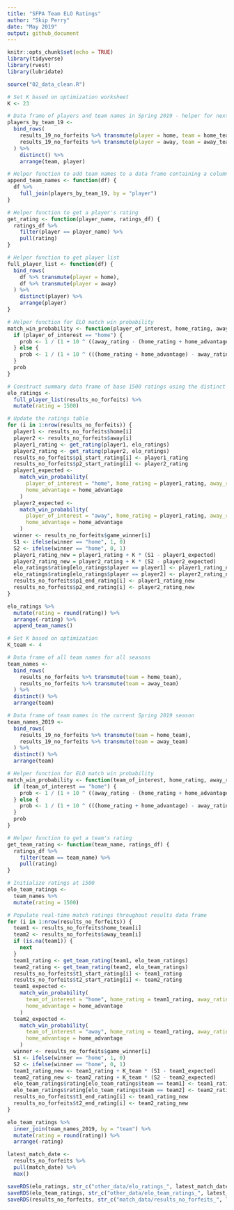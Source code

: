 ```yaml
---
title: "SFPA Team ELO Ratings"
author: "Skip Perry"
date: "May 2019"
output: github_document
---
```


```r
knitr::opts_chunk$set(echo = TRUE)
library(tidyverse)
library(rvest)
library(lubridate)

source("02_data_clean.R")
```

```r
# Set K based on optimization worksheet
K <- 23

# Data frame of players and team names in Spring 2019 - helper for next helper function
players_by_team_19 <- 
  bind_rows(
    results_19_no_forfeits %>% transmute(player = home, team = home_team),
    results_19_no_forfeits %>% transmute(player = away, team = away_team)
  ) %>% 
    distinct() %>% 
    arrange(team, player)

# Helper function to add team names to a data frame containing a column for player
append_team_names <- function(df) {
  df %>% 
    full_join(players_by_team_19, by = "player")
}

# Helper function to get a player's rating
get_rating <- function(player_name, ratings_df) {
  ratings_df %>% 
    filter(player == player_name) %>% 
    pull(rating)
}

# Helper function to get player list
full_player_list <- function(df) {
  bind_rows(
    df %>% transmute(player = home), 
    df %>% transmute(player = away)
  ) %>% 
    distinct(player) %>% 
    arrange(player)
}

# Helper function for ELO match win probability
match_win_probability <- function(player_of_interest, home_rating, away_rating, home_advantage) {
  if (player_of_interest == "home") {
    prob <- 1 / (1 + 10 ^ ((away_rating - (home_rating + home_advantage)) / 400))
  } else {
    prob <- 1 / (1 + 10 ^ (((home_rating + home_advantage) - away_rating) / 400))
  }
  prob
}

# Construct summary data frame of base 1500 ratings using the distinct players seen in the time period
elo_ratings <-
  full_player_list(results_no_forfeits) %>% 
  mutate(rating = 1500)

# Update the ratings table
for (i in 1:nrow(results_no_forfeits)) {
  player1 <- results_no_forfeits$home[i]
  player2 <- results_no_forfeits$away[i]
  player1_rating <- get_rating(player1, elo_ratings)
  player2_rating <- get_rating(player2, elo_ratings)
  results_no_forfeits$p1_start_rating[i] <- player1_rating
  results_no_forfeits$p2_start_rating[i] <- player2_rating
  player1_expected <-
    match_win_probability(
      player_of_interest = "home", home_rating = player1_rating, away_rating = player2_rating,
      home_advantage = home_advantage
    )
  player2_expected <-
    match_win_probability(
      player_of_interest = "away", home_rating = player1_rating, away_rating = player2_rating,
      home_advantage = home_advantage
    )
  winner <- results_no_forfeits$game_winner[i]
  S1 <- ifelse(winner == "home", 1, 0)
  S2 <- ifelse(winner == "home", 0, 1)
  player1_rating_new = player1_rating + K * (S1 - player1_expected)
  player2_rating_new = player2_rating + K * (S2 - player2_expected)
  elo_ratings$rating[elo_ratings$player == player1] <- player1_rating_new
  elo_ratings$rating[elo_ratings$player == player2] <- player2_rating_new
  results_no_forfeits$p1_end_rating[i] <- player1_rating_new
  results_no_forfeits$p2_end_rating[i] <- player2_rating_new
}

elo_ratings %>% 
  mutate(rating = round(rating)) %>% 
  arrange(-rating) %>% 
  append_team_names()
```

```r
# Set K based on optimization
K_team <- 4

# Data frame of all team names for all seasons
team_names <- 
  bind_rows(
    results_no_forfeits %>% transmute(team = home_team),
    results_no_forfeits %>% transmute(team = away_team)
  ) %>% 
  distinct() %>% 
  arrange(team)

# Data frame of team names in the current Spring 2019 season
team_names_2019 <- 
  bind_rows(
    results_19_no_forfeits %>% transmute(team = home_team),
    results_19_no_forfeits %>% transmute(team = away_team)
  ) %>% 
  distinct() %>% 
  arrange(team)

# Helper function for ELO match win probability
match_win_probability <- function(team_of_interest, home_rating, away_rating, home_advantage) {
  if (team_of_interest == "home") {
    prob <- 1 / (1 + 10 ^ ((away_rating - (home_rating + home_advantage)) / 400))
  } else {
    prob <- 1 / (1 + 10 ^ (((home_rating + home_advantage) - away_rating) / 400))
  }
  prob
}

# Helper function to get a team's rating
get_team_rating <- function(team_name, ratings_df) {
  ratings_df %>% 
    filter(team == team_name) %>% 
    pull(rating)
}

# Initialize ratings at 1500
elo_team_ratings <-
  team_names %>% 
  mutate(rating = 1500)

# Populate real-time match ratings throughout results data frame
for (i in 1:nrow(results_no_forfeits)) {
  team1 <- results_no_forfeits$home_team[i]
  team2 <- results_no_forfeits$away_team[i]
  if (is.na(team1)) { 
    next 
  } 
  team1_rating <- get_team_rating(team1, elo_team_ratings)
  team2_rating <- get_team_rating(team2, elo_team_ratings)
  results_no_forfeits$t1_start_rating[i] <- team1_rating
  results_no_forfeits$t2_start_rating[i] <- team2_rating
  team1_expected <-
    match_win_probability(
      team_of_interest = "home", home_rating = team1_rating, away_rating = team2_rating,
      home_advantage = home_advantage
    )
  team2_expected <-
    match_win_probability(
      team_of_interest = "away", home_rating = team1_rating, away_rating = team2_rating,
      home_advantage = home_advantage
    )
  winner <- results_no_forfeits$game_winner[i]
  S1 <- ifelse(winner == "home", 1, 0)
  S2 <- ifelse(winner == "home", 0, 1)
  team1_rating_new <- team1_rating + K_team * (S1 - team1_expected)
  team2_rating_new <- team2_rating + K_team * (S2 - team2_expected)
  elo_team_ratings$rating[elo_team_ratings$team == team1] <- team1_rating_new
  elo_team_ratings$rating[elo_team_ratings$team == team2] <- team2_rating_new
  results_no_forfeits$t1_end_rating[i] <- team1_rating_new
  results_no_forfeits$t2_end_rating[i] <- team2_rating_new
}

elo_team_ratings %>% 
  inner_join(team_names_2019, by = "team") %>% 
  mutate(rating = round(rating)) %>% 
  arrange(-rating)
```

```r
latest_match_date <- 
  results_no_forfeits %>% 
  pull(match_date) %>% 
  max()

saveRDS(elo_ratings, str_c("other_data/elo_ratings_", latest_match_date, ".Rdata"))
saveRDS(elo_team_ratings, str_c("other_data/elo_team_ratings_", latest_match_date, ".Rdata"))
saveRDS(results_no_forfeits, str_c("match_data/results_no_forfeits_", latest_match_date, ".Rdata"))
```

```r

```

